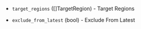 <!-- Code generated from the comments of the SharedImageGalleryDestination struct in builder/azure/chroot/shared_image_gallery_destination.go; DO NOT EDIT MANUALLY -->

- `target_regions` ([]TargetRegion) - Target Regions

- `exclude_from_latest` (bool) - Exclude From Latest
